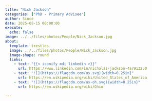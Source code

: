 ```yaml
---
title: "Nick Jackson"
categories: ["PhD - Primary Advisee"]
author: Since
date: 2025-08-15 00:00:00
execute:
  echo: false
image: ../../files/photos/People/Nick_Jackson.jpg
about:
  template: trestles
  image: ../../files/photos/People/Nick_Jackson.jpg
  image-shape: round
  links:
    - text: "{{< iconify mdi linkedin >}}"
      url: https://www.linkedin.com/in/nicholas-jackson-4a7913250
    - text: "![](https://flagcdn.com/us.svg){width=0.25in}"
      url: https://en.wikipedia.org/wiki/United_States_of_America
    - text: "![](https://flagcdn.com/us-oh.svg){width=0.25in}"
      url: https://en.wikipedia.org/wiki/Ohio

---
```




